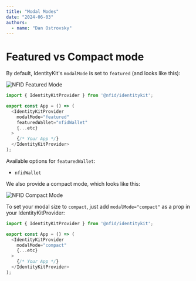 ```yaml
---
title: "Modal Modes"
date: "2024-06-03"
authors:
  - name: "Dan Ostrovsky"
---
```


# Featured vs Compact mode

By default, IdentityKit's `modalMode` is set to `featured` (and looks like this):

![NFID Featured Mode](../../../docs/public/img/featured-mode-light.png)

```typescript
import { IdentityKitProvider } from '@nfid/identitykit';

export const App = () => (
  <IdentityKitProvider
    modalMode="featured"
    featuredWallet="nfidWallet"
    {...etc}
  >
    {/* Your App */}
  </IdentityKitProvider>
);
```

Available options for `featuredWallet`:

- `nfidWallet`

We also provide a compact mode, which looks like this:

![NFID Compact Mode](../../../docs/public/img/compact-mode-light.png)

To set your modal size to `compact`, just add `modalMode="compact"` as a prop in your
IdentityKitProvider:

```typescript
import { IdentityKitProvider } from '@nfid/identitykit';

export const App = () => (
  <IdentityKitProvider
    modalMode="compact"
    {...etc}
  >
    {/* Your App */}
  </IdentityKitProvider>
);
```
